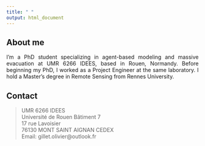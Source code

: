 ```yaml
---
title: " "
output: html_document
---
```


<style>
body {
text-align: justify}
</style>

## About me
 
I'm a PhD student specializing in agent-based modeling and massive evacuation at UMR 6266 IDEES, based in Rouen, Normandy. Before beginning my PhD, I worked as a Project Engineer at the same laboratory. I hold a Master's degree in Remote Sensing from Rennes University.

## Contact

> UMR 6266 IDEES  
> Université de Rouen Bâtiment 7  
> 17 rue Lavoisier  
> 76130 MONT SAINT AIGNAN CEDEX  
> Email: gillet.olivier@outlook.fr  